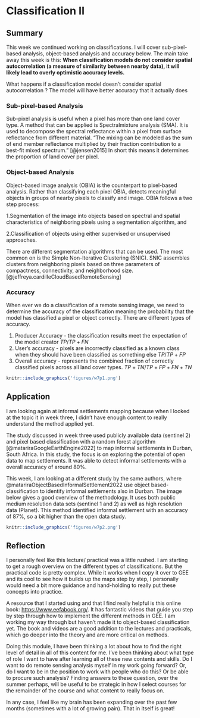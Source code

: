 # Classification II

## Summary

This week we continued working on classifications. I will cover sub-pixel-based analysis, object-based analysis and accuracy below. The main take away this week is this: **When classification models do not consider spatial autocorrelation (a measure of similarity between nearby data), it will likely lead to overly optimistic accuracy levels.**

What happens if a classification model doesn't consider spatial autocorrelation ? The model will have better accuracy that it actually does

### Sub-pixel-based Analysis

Sub-pixel analysis is useful when a pixel has more than one land cover type. A method that can be applied is Spectralmixture analysis (SMA). It is used to decompose the spectral reflectance within a pixel from surface reflectance from different material. "The mixing can be modeled as the sum of end member reflectance multiplied by their fraction contribution to a best-fit mixed spectrum." [@jensen2015] In short this means it determines the proportion of land cover per pixel.

### Object-based Analysis

Object-based image analysis (OBIA) is the counterpart to pixel-based analysis. Rather than classifying each pixel OBIA, detects meaningful objects in groups of nearby pixels to classify and image. OBIA follows a two step process:

1.Segmentation of the image into objects based on spectral and spatial characteristics of neighboring pixels using a segmentation algorithm, and

2.Classification of objects using either supervised or unsupervised approaches.

There are different segmentation algorithms that can be used. The most common on is the Simple Non-Iterative Clustering (SNIC). SNIC assembles clusters from neighboring pixels based on three parameters of compactness, connectivity, and neighborhood size. [@jeffreya.cardilleCloudBasedRemoteSensing]

### Accuracy

When ever we do a classification of a remote sensing image, we need to determine the accuracy of the classification meaning the probability that the model has classified a pixel or object correctly. There are different types of accuracy.

1.  Producer Accuracy - the classification results meet the expectation of the model creator $TP/TP+FN$
2.  User's accuracy - pixels are incorrectly classified as a known class when they should have been classified as something else $TP/TP+FP$
3.  Overall accuracy - represents the combined fraction of correctly classified pixels across all land cover types. $TP+TN/TP+FP+FN+TN$

```r
knitr::include_graphics('figures/w7p1.png')
```

## Application

I am looking again at informal settlements mapping because when I looked at the topic it in week three, I didn't have enough content to really understand the method applied yet.

The study discussed in week three used publicly available data (sentinel 2) and pixel based classification with a random forest algorithm [@matariraGoogleEarthEngine2022] to map informal settlements in Durban, South Africa. In this study, the focus is on exploring the potential of open data to map settlements. It was able to detect informal settlements with a overall accuracy of around 80%.

This week, I am looking at a different study by the same authors, where @matariraObjectBasedInformalSettlement2022 use object based-classification to identify informal settlements also in Durban. The image below gives a good overview of the methodology. It uses both public medium resolution data sets (sentinel 1 and 2) as well as high resolution data (Planet). This method identified informal settlement with an accuracy of 87%, so a bit higher than the open data study.

```r
knitr::include_graphics('figures/w7p2.png')

```

## Reflection

I personally feel like this lecture/ practical was a little rushed. I am starting to get a rough overview on the different types of classifications. But the practical code is pretty complex. While it works when I copy it over to GEE and its cool to see how it builds up the maps step by step, I personally would need a bit more guidance and hand-holding to really put these concepts into practice.

A resource that I started using and that I find really helpful is this online book: <https://www.eefabook.org/>. It has fantastic videos that guide you step by step through how to implement the different methods in GEE. I am working my way through but haven't made it to object-based classification yet. The book and videos are a good addition to the lectures and practicals, which go deeper into the theory and are more critical on methods.

Doing this module, I have been thinking a lot about how to find the right level of detail in all of this content for me. I've been thinking about what type of role I want to have after learning all of these new contents and skills. Do I want to do remote sensing analysis myself in my work going forward? Or, do I want to be in the position to work with people who do this? Or be able to procure such analysis? Finding answers to these question, over the summer perhaps, will be useful to be strategic in how I select courses for the remainder of the course and what content to really focus on.

In any case, I feel like my brain has been expanding over the past few months (sometimes with a lot of growing pain). That in itself is great!
